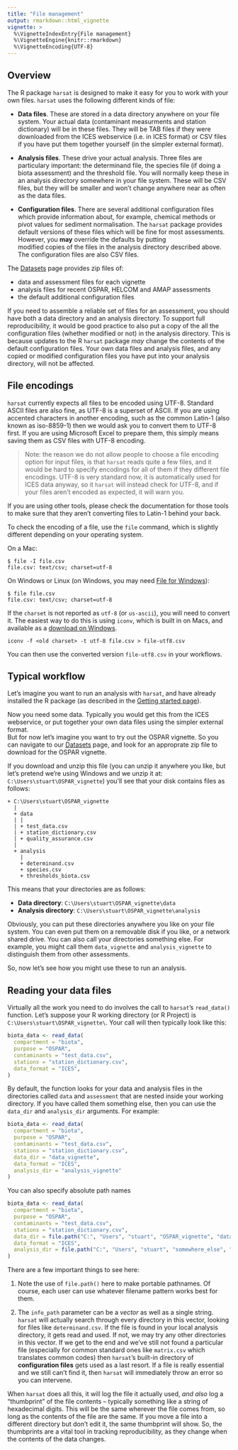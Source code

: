 ```yaml
---
title: "File management"
output: rmarkdown::html_vignette
vignette: >
  %\VignetteIndexEntry{File management}
  %\VignetteEngine{knitr::rmarkdown}
  %\VignetteEncoding{UTF-8}
---
```


## Overview

The R package `harsat` is designed to make it easy for you to work 
with your own files. `harsat` uses the following different kinds of
file:

- **Data files**. These are stored in a data directory anywhere
  on your file system. Your actual data (contaminant measurments and 
  station dictionary) will be in these files.  They will be TAB files
  if they were downloaded from the ICES webservice (i.e. in ICES format) 
  or CSV files if you have put them together yourself (in the simpler 
  external format).
  
- **Analysis files**. These drive your actual analysis. Three 
  files are particulary important: the determinand file, the species 
  file (if doing a biota assessment) and the threshold file. You will 
  normally keep these in an analysis directory somewhere in your file system.
  These will be CSV files, but they will be smaller and won't change 
  anywhere near as often as the data files. 

- **Configuration files**. There are several additional configuration
  files which provide information about, for example, chemical methods
  or pivot values for sediment normalisation. The `harsat` package 
  provides default versions of these files which will be fine for most 
  assessments. However, you **may** override the defaults by putting  
  modified copies of the files in the analysis directory described above.
  The configuration files are also CSV files. 

The [Datasets](datasets.html) page provides zip files of:  

- data and assessment files for each vignette
- analysis files for recent OSPAR, HELCOM and AMAP assessments
- the default additional configuration files

If you need to assemble a reliable set of files for an assessment, you 
should have both a data directory and an analysis directory.  To 
support full reproducibility, it would be good practice to also put a 
copy of the all the configuration files (whether modified or not) in the 
analysis directory. This is because updates to the R `harsat` package *may*
change the contents of the default configuration files. Your own
data files and analysis files, and any copied or modified configuration
files you have put into your analysis directory, will not
be affected. 

## File encodings

`harsat` currently expects all files to be encoded using UTF-8. Standard ASCII 
files are also fine, as UTF-8 is a superset of ASCII. If you are using accented
characters in another encoding, such as the common Latin-1 (also known as iso-8859-1)
then we would ask you to convert them to UTF-8 first. If you are using Microsoft 
Excel to prepare them, this simply means saving them as CSV files with UTF-8
encoding. 

> Note: the reason we do not allow people to choose a file encoding option for 
> input files, is that `harsat` reads quite a few files, and it would be hard to specify
> encodings for all of them
> if they different file encodings. UTF-8 is very standard now, it is automatically
> used for ICES data anyway, so it `harsat` will instead check for UTF-8, and if
> your files aren't encoded as expected, it will warn you. 

If you are using other tools, please check the documentation for those tools to
make sure that they aren't converting files to Latin-1 behind your back. 

To check the encoding of a file, use the `file` command, which is slightly different
depending on your operating system.

On a Mac:

```
$ file -I file.csv
file.csv: text/csv; charset=utf-8
```

On Windows or Linux (on Windows, you may need [File for Windows](https://gnuwin32.sourceforge.net/packages/file.htm)):

```
$ file file.csv
file.csv: text/csv; charset=utf-8
```

If the `charset` is not reported as `utf-8` (or `us-ascii`), you will need to convert it.
The easiest way to do this is using `iconv`, which is built in on Macs, and 
available as a [download on Windows](https://gnuwin32.sourceforge.net/packages/libiconv.htm).

```
iconv -f <old charset> -t utf-8 file.csv > file-utf8.csv
```

You can then use the converted version `file-utf8.csv` in your workflows. 

## Typical workflow

Let's imagine you want to run an analysis with `harsat`, and have 
already installed the R package (as described in the 
[Getting started page](harsat.html)).

Now you need some data. Typically you would get this from the ICES 
webservice, or put together your own data files using the simpler external format.  
But for now let's imagine you want to try out the OSPAR vignette.
So you can navigate to our [Datasets](datasets.html) page, and look for 
an approprate zip file to download for the OSPAR vignette. 

If you download and unzip this file (you can unzip it anywhere you like,
but let's pretend we're using Windows and we unzip it at: `C:\Users\stuart\OSPAR_vignette`)
you'll see that your disk contains files as follows:

```
+ C:\Users\stuart\OSPAR_vignette
  |
  + data
  | |
  | + test_data.csv
  | + station_dictionary.csv
  | + quality_assurance.csv
  |
  + analysis 
    |
    + determinand.csv
    + species.csv
    + thresholds_biota.csv
```

This means that your directories are as follows:

- **Data directory**: `C:\Users\stuart\OSPAR_vignette\data`
- **Analysis directory**: `C:\Users\stuart\OSPAR_vignette\analysis`

Obviously, you can put these directories anywhere you like on your file
system. You can even put them on a removable disk if you like, or a 
network shared drive. You can also call your directories something else. 
For example, you might call them `data_vignette` and `analysis_vignette`
to distinguish them from other assessments.

So, now let's see how you might use these to run an analysis.

## Reading your data files

Virtually all the work you need to do involves the call to `harsat`'s
`read_data()` function. Let's suppose your R working directory (or R Project) is 
`C:\Users\stuart\OSPAR_vignette\`.  Your call will then typically look like this:

```r
biota_data <- read_data(
  compartment = "biota", 
  purpose = "OSPAR",                               
  contaminants = "test_data.csv", 
  stations = "station_dictionary.csv", 
  data_format = "ICES",
)
```

By default, the function looks for your data and analysis files in the directories
called `data` and `assessment` that are nested inside your working directory.  If you 
have called them something else, then you can use the `data_dir` and `analysis_dir` 
arguments.  For example: 

```r
biota_data <- read_data(
  compartment = "biota", 
  purpose = "OSPAR",                               
  contaminants = "test_data.csv", 
  stations = "station_dictionary.csv",
  data_dir = "data_vignette",
  data_format = "ICES",
  analysis_dir = "analysis_vignette"
)
```

You can also specify absolute path names

```r
biota_data <- read_data(
  compartment = "biota", 
  purpose = "OSPAR",                               
  contaminants = "test_data.csv", 
  stations = "station_dictionary.csv",
  data_dir = file.path("C:", "Users", "stuart", "OSPAR_vignette", "data"),
  data_format = "ICES",
  analysis_dir = file.path("C:", "Users", "stuart", "somewhere_else", "assessment"),
)
```

There are a few important things to see here: 

1. Note the use of `file.path()` here to make portable pathnames. Of course,
   each user can use whatever filename pattern works best for them. 

2. The `info_path` parameter can be a *vector* as well as a single string. 
   `harsat` will actually search through every directory in this vector,
   looking for files like `determinand.csv`. If the file is found in your 
   local analysis directory, it gets read and used. If not, we may try
   any other directories in this vector. If we get to the end and we've
   still not found a particular file (especially for common standard ones
   like `matrix.csv` which translates common codes) then `harsat`'s built-in
   directory of **configuration files** gets used as a last resort. If a
   file is really essential and we still can't find it, then `harsat` will
   immediately throw an error so you can intervene.

When `harsat` does all this, it will log the file it actually used, *and also*
log a "thumbprint" of the file contents -- typically something like 
a string of hexadecimal digits. This will be the same wherever the file
comes from, so long as the contents of the file are the same. If you move a
file into a different directory but don't edit it, the same thumbprint will
show. So, the thumbprints are a vital tool in tracking reproducibility, as 
they change when the contents of the data changes.
